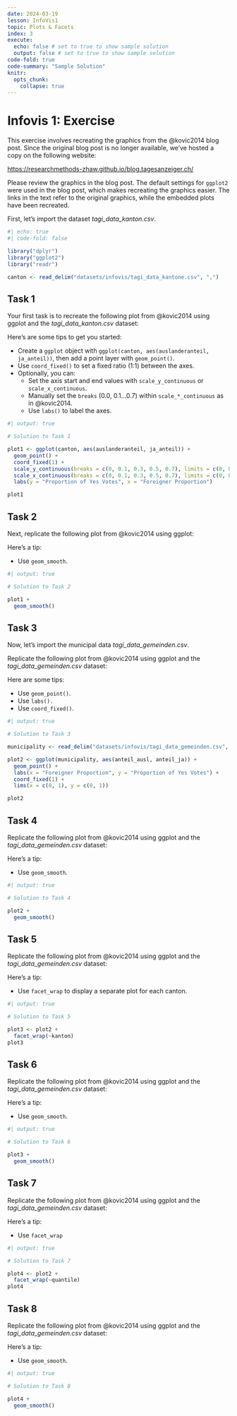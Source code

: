 ```yaml
---
date: 2024-03-19
lesson: InfoVis1
topic: Plots & Facets
index: 3
execute:
  echo: false # set to true to show sample solution
  output: false # set to true to show sample solution
code-fold: true
code-summary: "Sample Solution"
knitr:
  opts_chunk:
    collapse: true
---
```


# Infovis 1: Exercise

This exercise involves recreating the graphics from the @kovic2014 blog post. Since the original blog post is no longer available, we’ve hosted a copy on the following website:

<https://researchmethods-zhaw.github.io/blog.tagesanzeiger.ch/>

Please review the graphics in the blog post. The default settings for `ggplot2` were used in the blog post, which makes recreating the graphics easier. The links in the text refer to the original graphics, while the embedded plots have been recreated.

First, let’s import the dataset *tagi_data_kanton.csv*.

```r
#| echo: true
#| code-fold: false

library("dplyr")
library("ggplot2")
library("readr")

canton <- read_delim("datasets/infovis/tagi_data_kantone.csv", ",")
```

## Task 1

Your first task is to recreate the following plot from @kovic2014 using ggplot and the *tagi_data_kanton.csv* dataset:

Here’s are some tips to get you started:

- Create a `ggplot` object with `ggplot(canton, aes(auslanderanteil, ja_anteil))`, then add a point layer with `geom_point()`.
- Use `coord_fixed()` to set a fixed ratio (1:1) between the axes.
- Optionally, you can:
   - Set the axis start and end values with `scale_y_continuous` or `scale_x_continuous`.
   - Manually set the `breaks` (0.0, 0.1…0.7) within `scale_*_continuous` as in @kovic2014.
   - Use `labs()` to label the axes.

```r
#| output: true

# Solution to Task 1

plot1 <- ggplot(canton, aes(auslanderanteil, ja_anteil)) +
  geom_point() +
  coord_fixed(1) +
  scale_y_continuous(breaks = c(0, 0.1, 0.3, 0.5, 0.7), limits = c(0, 0.7)) +
  scale_x_continuous(breaks = c(0, 0.1, 0.3, 0.5, 0.7), limits = c(0, 0.7)) +
  labs(y = "Proportion of Yes Votes", x = "Foreigner Proportion")

plot1
```

## Task 2

Next, replicate the following plot from @kovic2014 using ggplot:

Here’s a tip:

- Use `geom_smooth`.

```r
#| output: true

# Solution to Task 2

plot1 +
  geom_smooth()
```

## Task 3

Now, let’s import the municipal data *tagi_data_gemeinden.csv*.

Replicate the following plot from @kovic2014 using ggplot and the *tagi_data_gemeinden.csv* dataset:

Here are some tips:

- Use `geom_point()`.
- Use `labs().`
- Use `coord_fixed()`.

```r
#| output: true

# Solution to Task 3

municipality <- read_delim("datasets/infovis/tagi_data_gemeinden.csv", ",")

plot2 <- ggplot(municipality, aes(anteil_ausl, anteil_ja)) +
  geom_point() +
  labs(x = "Foreigner Proportion", y = "Proportion of Yes Votes") +
  coord_fixed(1) +
  lims(x = c(0, 1), y = c(0, 1))

plot2
```

## Task 4

Replicate the following plot from @kovic2014 using ggplot and the *tagi_data_gemeinden.csv* dataset:

Here’s a tip:

- Use `geom_smooth`.

```r
#| output: true

# Solution to Task 4

plot2 +
  geom_smooth()
```

## Task 5

Replicate the following plot from @kovic2014 using ggplot and the *tagi_data_gemeinden.csv* dataset:

Here’s a tip:

- Use `facet_wrap` to display a separate plot for each canton.

```r
#| output: true

# Solution to Task 5

plot3 <- plot2 +
  facet_wrap(~kanton)
plot3
```

## Task 6

Replicate the following plot from @kovic2014 using ggplot and the *tagi_data_gemeinden.csv* dataset:

Here’s a tip:

- Use `geom_smooth`.

```r
#| output: true

# Solution to Task 6

plot3 +
  geom_smooth()
```


## Task 7

Replicate the following plot from @kovic2014 using ggplot and the *tagi_data_gemeinden.csv* dataset:

Here’s a tip:

- Use `facet_wrap`

```r
#| output: true

# Solution to Task 7

plot4 <- plot2 +
  facet_wrap(~quantile)
plot4
```

## Task 8

Replicate the following plot from @kovic2014 using ggplot and the *tagi_data_gemeinden.csv* dataset:

Here’s a tip:

- Use `geom_smooth`.

```r
#| output: true

# Solution to Task 8

plot4 +
  geom_smooth()
```
